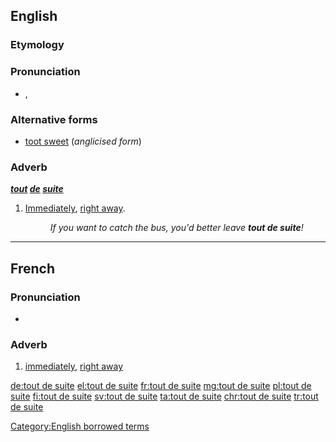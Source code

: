==English==

===Etymology===
{{etyl|fr|en}}

===Pronunciation===
* {{enPR|to͞ot'swēt'}}, {{IPA|/ˈtuːtˈswiːt/|lang=en}}

===Alternative forms===
* [[toot sweet]] (''anglicised form'')

===Adverb===
'''''[[tout]] [[de]] [[suite]]'''''

# {{context|colloquial|lang=en}} [[immediately|Immediately]], [[right away]].
#: ''If you want to catch the bus, you'd better leave '''tout de suite'''!''

[[Category:English borrowed terms]]

----

==French==

===Pronunciation===
* {{IPA|/tudsɥit/|lang=fr}}

===Adverb===
{{fr-adv|head=[[tout]] [[de]] [[suite]]}}

# {{context|idiomatic|lang=fr}} [[immediately]], [[right away]]

[[de:tout de suite]]
[[el:tout de suite]]
[[fr:tout de suite]]
[[mg:tout de suite]]
[[pl:tout de suite]]
[[fi:tout de suite]]
[[sv:tout de suite]]
[[ta:tout de suite]]
[[chr:tout de suite]]
[[tr:tout de suite]]